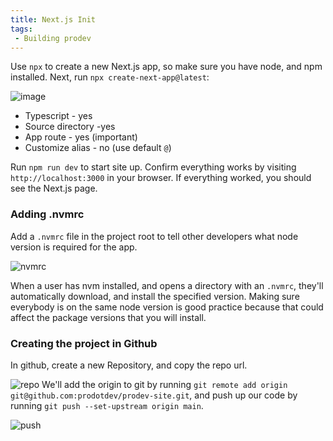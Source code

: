 ```yaml
---
title: Next.js Init
tags: 
 - Building prodev
---
```


Use `npx` to create a new Next.js app, so make sure you have node, and npm installed. Next, run `npx create-next-app@latest`:

![image](https://github.com/prodotdev/prodev-site/assets/11449462/22afbf08-b074-4047-98b6-2a502e780c27)

- Typescript - yes
- Source directory -yes
- App route - yes (important)
- Customize alias - no (use default `@`)


Run `npm run dev` to start site up. Confirm everything works by visiting `http://localhost:3000` in your browser. If everything worked, you should see the Next.js page.

### Adding .nvmrc

Add a `.nvmrc` file in the project root to tell other developers what node version is required for the app.

![nvmrc](https://github.com/prodotdev/prodev-site/assets/11449462/e984283e-6c85-4acb-8148-f47da74c5037)

When a user has nvm installed, and opens a directory with an `.nvmrc`, they'll automatically download, and install the specified version. Making sure everybody is on the same node version is good practice because that could affect the package versions that you will install.

### Creating the project in Github

In github, create a new Repository, and copy the repo url.

![repo](https://github.com/prodotdev/prodev-site/assets/11449462/c76fdb65-052b-4ea4-8dc7-12f4fbacfec9)
We'll add the origin to git by running `git remote add origin git@github.com:prodotdev/prodev-site.git`, and push up our code by running `git push --set-upstream origin main`.

![push](https://github.com/prodotdev/prodev-site/assets/11449462/7d481e6c-6f7a-4372-8a6c-c2802b022b71)
